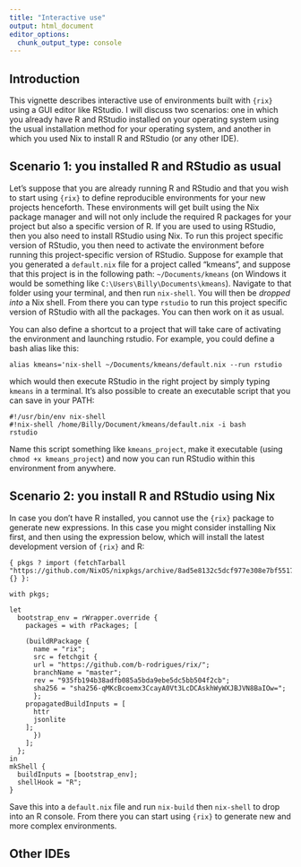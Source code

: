 ```yaml
---
title: "Interactive use"
output: html_document
editor_options:
  chunk_output_type: console
---
```


## Introduction

This vignette describes interactive use of environments built with `{rix}` using
a GUI editor like RStudio. I will discuss two scenarios: one in which you
already have R and RStudio installed on your operating system using the usual
installation method for your operating system, and another in which you used
Nix to install R and RStudio (or any other IDE).

## Scenario 1: you installed R and RStudio as usual

Let's suppose that you are already running R and RStudio and that you wish to
start using `{rix}` to define reproducible environments for your new projects
henceforth. These environments will get built using the Nix package manager and
will not only include the required R packages for your project but also a
specific version of R. If you are used to using RStudio, then you also need to
install RStudio using Nix. To run this project specific version of RStudio, you
then need to activate the environment before running this project-specific
version of RStudio. Suppose for example that you generated a `default.nix` file
for a project called "kmeans", and suppose that this project is in the following
path: `~/Documents/kmeans` (on Windows it would be something like
`C:\Users\Billy\Documents\kmeans`). Navigate to that folder using your terminal,
and then run `nix-shell`. You will then be *dropped into* a Nix shell. From there
you can type `rstudio` to run this project specific version of RStudio with all
the packages. You can then work on it as usual.

You can also define a shortcut to a project that will take care of activating
the environment and launching rstudio. For example, you could define a bash alias
like this:

```
alias kmeans='nix-shell ~/Documents/kmeans/default.nix --run rstudio
```

which would then execute RStudio in the right project by simply typing `kmeans`
in a terminal. It's also possible to create an executable script that you can
save in your PATH:

```
#!/usr/bin/env nix-shell
#!nix-shell /home/Billy/Document/kmeans/default.nix -i bash
rstudio
```

Name this script something like `kmeans_project`, make it executable (using
`chmod +x kmeans_project`) and now you can run RStudio within this environment
from anywhere.

## Scenario 2: you install R and RStudio using Nix

In case you don't have R installed, you cannot use the `{rix}` package to
generate new expressions. In this case you might consider installing Nix first,
and then using the expression below, which will install the latest development
version of `{rix}` and R:

```
{ pkgs ? import (fetchTarball "https://github.com/NixOS/nixpkgs/archive/8ad5e8132c5dcf977e308e7bf5517cc6cc0bf7d8.tar.gz") {} }:

with pkgs;

let
  bootstrap_env = rWrapper.override {
    packages = with rPackages; [

    (buildRPackage {
      name = "rix";
      src = fetchgit {
      url = "https://github.com/b-rodrigues/rix/";
      branchName = "master";
      rev = "935fb194b38adfb085a5bda9ebe5dc5bb504f2cb";
      sha256 = "sha256-qMKcBcoemx3CcayA0Vt3LcDCAskhWyWXJBJVN8BaIOw=";
      };
    propagatedBuildInputs = [
      httr
      jsonlite
    ];
      })
    ];
  };
in
mkShell {
  buildInputs = [bootstrap_env];
  shellHook = "R";
}

```

Save this into a `default.nix` file and run `nix-build` then `nix-shell` to drop
into an R console. From there you can start using `{rix}` to generate new and
more complex environments.

## Other IDEs
